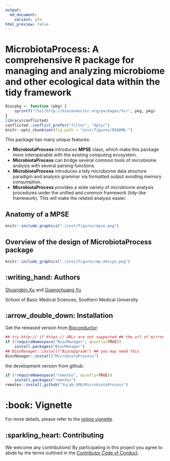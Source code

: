 ```yaml
---
output: 
  md_document:
    variant: gfm
html_preview: false
---
```


<!-- README.md is generated from README.Rmd. Please edit that file -->

# MicrobiotaProcess: A comprehensive R package for managing and analyzing microbiome and other ecological data within the tidy framework

```r
Biocpkg <- function (pkg) {
    sprintf("[%s](http://bioconductor.org/packages/%s)", pkg, pkg)
}
library(conflicted)
conflicted::conflict_prefer("filter", "dplyr")
knitr::opts_chunk$set(fig.path = "inst/figures/README-")
```

This package has many unique features:

+ **MicrobiotaProcess** introduces **MPSE** class, which make this package more interoperable with the existing computing ecosystem.
+ **MicrobiotaProcess** can bridge several common tools of microbiome analysis with several parsing functions.
+ **MicrobiotaProcess** introduces a tidy microbiome data structure paradigm and analysis grammar via formatted output 
  avoiding memory consumption.
+ **MicrobiotaProcess** provides a wide variety of microbiome analysis procedures under the unified and common framework 
  (tidy-like framework). This will make the related analysis easier.

## Anatomy of a **MPSE** 

```r
knitr::include_graphics("./inst/figures/mpse.png")
```

## Overview of the design of **MicrobiotaProcess** package

```r
knitr::include_graphics("./inst/figures/mp-design.png")
```

## :writing_hand: Authors

[Shuangbin Xu](https://github.com/xiangpin) and [Guangchuang Yu](https://guangchuangyu.github.io)

School of Basic Medical Sciences, Southern Medical University

## :arrow_double_down: Installation

Get the released version from [Bioconductor](https://bioconductor.org/packages/release/bioc/html/MicrobiotaProcess.html):

```r
## try http:// if https:// URLs are not supported ## the url of mirror
if (!requireNamespace("BiocManager", quietly=TRUE))
    install.packages("BiocManager")
## BiocManager::install("BiocUpgrade") ## you may need this
BiocManager::install("MicrobiotaProcess")
```

the development version from github:

```r
if (!requireNamespace("remotes", quietly=TRUE))
    install.packages("remotes")
remotes::install_github("YuLab-SMU/MicrobiotaProcess")
```

# :book: Vignette

For more details, please refer to the [online vignette](https://bioconductor.org/packages/devel/bioc/vignettes/MicrobiotaProcess/inst/doc//MicrobiotaProcess.html).

## :sparkling_heart: Contributing

We welcome any contributions! By participating in this project you agree to abide 
by the terms outlined in the [Contributor Code of Conduct](CONDUCT.md).
